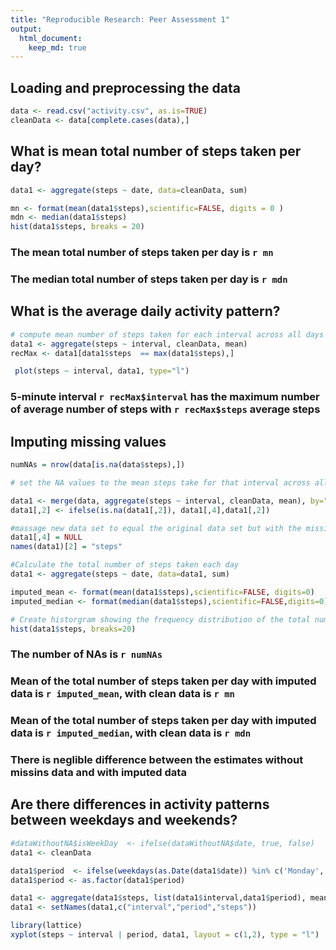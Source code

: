 ```yaml
---
title: "Reproducible Research: Peer Assessment 1"
output: 
  html_document:
    keep_md: true
---
```



## Loading and preprocessing the data

```r

data <- read.csv("activity.csv", as.is=TRUE)
cleanData <- data[complete.cases(data),]

```

## What is mean total number of steps taken per day?

```r

data1 <- aggregate(steps ~ date, data=cleanData, sum)

mn <- format(mean(data1$steps),scientific=FALSE, digits = 0 )
mdn <- median(data1$steps)
hist(data1$steps, breaks = 20)

```

### The mean total number of steps taken per day is `r mn`
### The median total number of steps taken per day is `r mdn`


## What is the average daily activity pattern?

```r

# compute mean number of steps taken for each interval across all days
data1 <- aggregate(steps ~ interval, cleanData, mean)
recMax <- data1[data1$steps  == max(data1$steps),]

 plot(steps ~ interval, data1, type="l")

```

### 5-minute interval `r recMax$interval` has the maximum number of average number of steps with `r recMax$steps` average steps

## Imputing missing values


```r
numNAs = nrow(data[is.na(data$steps),])

# set the NA values to the mean steps take for that interval across all days computed in previous section

data1 <- merge(data, aggregate(steps ~ interval, cleanData, mean), by="interval")
data1[,2] <- ifelse(is.na(data1[,2]), data1[,4],data1[,2])

#massage new data set to equal the original data set but with the missing data filled in
data1[,4] = NULL
names(data1)[2] = "steps"

#Calculate the total number of steps taken each day
data1 <- aggregate(steps ~ date, data=data1, sum)

imputed_mean <- format(mean(data1$steps),scientific=FALSE, digits=0)
imputed_median <- format(median(data1$steps),scientific=FALSE,digits=0)

# Create historgram showing the frequency distribution of the total number of steps take per day
hist(data1$steps, breaks=20)

```
### The number of NAs is `r numNAs`
### Mean of the total number of steps taken per day with imputed data is `r imputed_mean`, with clean data is `r mn`
### Mean of the total number of steps taken per day with imputed data is `r imputed_median`, with clean data is `r mdn`
### There is neglible difference between the estimates without missins data and with imputed  data


## Are there differences in activity patterns between weekdays and weekends?

```r

#dataWithoutNA$isWeekDay  <- ifelse(dataWithoutNA$date, true, false)
data1 <- cleanData

data1$period  <- ifelse(weekdays(as.Date(data1$date)) %in% c('Monday','Tuesday','Wednesday','Thursday','Friday'), 'weekday', 'weekend')
data1$period <- as.factor(data1$period)

data1 <- aggregate(data1$steps, list(data1$interval,data1$period), mean, na.action = na.omit)
data1 <- setNames(data1,c("interval","period","steps"))

library(lattice)
xyplot(steps ~ interval | period, data1, layout = c(1,2), type = "l")

```


